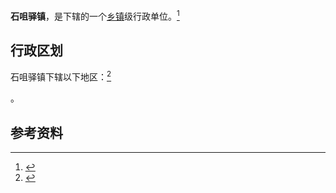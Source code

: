 {{中国乡级行政区
|景观照片文件名 = 路遥故里行 - panoramio (5).jpg
|景观照片描述 = 王家堡村
|汉语拼音 = 
|其他语言 = 
|其他语言名称 = 
|旧称 = 
|地名出处 = 
|位置图文件名 = 
|位置图描述 = 
|自定义图片= 
|建置时间 = 
|政府驻地 = 
|毗邻 = 
|总面积 = 
|总人口 = 
|总人口年份 = 
|户籍人口 = 
|户籍人口年份 = 
|常住人口 = 
|常住人口年份 = 
|人口密度 = 
|GDP = 
|GDP年份 = 
|邮政编码 = 
|电话区号 = 912
|官方网站 = 
|网站名称 = 
|61/08/30/101/000}}

'''石咀驿镇'''，是{{PRC admin/fullname|61/08/30/101/000|3}}下辖的一个[[乡镇|乡镇]]级行政单位。<ref>{{PRC admin/ref sgc|{{PRC admin/parent|61/08/30/101/000}}}}</ref>

== 行政区划 ==

石咀驿镇下辖以下地区：<ref>{{PRC admin/ref sgc|61/08/30/101/000}}</ref>

{{PRC admin/children|61/08/30/101/000}}。

== 参考资料 ==

{{reflist}}

{{行政区划小作品}}
{{PRC admin/navcat|61/08/30/101/000}}